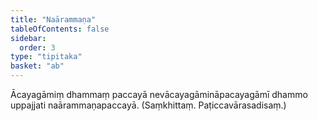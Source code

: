 ```yaml
---
title: "Naārammaṇa"
tableOfContents: false
sidebar:
  order: 3
type: "tipitaka"
basket: "ab"
---
```



<DynamicBreadcrumb />

<Division number="27">

<Paragraph number="1506">
Ācayagāmiṃ dhammaṃ paccayā nevācayagāmināpacayagāmī dhammo uppajjati naārammaṇapaccayā. (Saṃkhittaṃ. Paṭiccavārasadisaṃ.)
</Paragraph>
</Division>